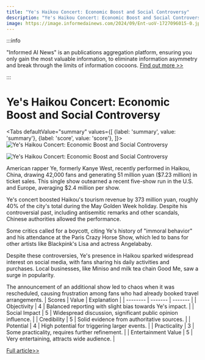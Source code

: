 ```yaml
---
title: "Ye's Haikou Concert: Economic Boost and Social Controversy"
description: "Ye's Haikou Concert: Economic Boost and Social Controversy"
image: https://image.informedainews.com/2024/09/Ent-uoV-1727096015-0.jpg
---
```



:::info

"Informed AI News" is an publications aggregation platform, ensuring you only gain the most valuable information, to eliminate information asymmetry and break through the limits of information cocoons.  [Find out more >>](/)

:::

# Ye's Haikou Concert: Economic Boost and Social Controversy


<Tabs
	defaultValue="summary"
	values={[
	{label: 'summary', value: 'summary'},
	{label: 'score', value: 'score'},
]}>
<TabItem value="summary">
<img
  src="https://image.informedainews.com/2024/09/Ent-uoV-1727096015-0.jpg"
  alt="Ye's Haikou Concert: Economic Boost and Social Controversy"
/>

<img
  src="https://image.informedainews.com/2024/09/Ent-5AC-1727096015-1.jpg"
  alt="Ye's Haikou Concert: Economic Boost and Social Controversy"
/>



American rapper Ye, formerly Kanye West, recently performed in Haikou, China, drawing 42,000 fans and generating 51 million yuan ($7.23 million) in ticket sales. This single show outearned a recent five-show run in the U.S. and Europe, averaging $2.4 million per show.

Ye's concert boosted Haikou's tourism revenue by 373 million yuan, roughly 40% of the city's total during the May Golden Week holiday. Despite his controversial past, including antisemitic remarks and other scandals, Chinese authorities allowed the performance.

Some critics called for a boycott, citing Ye's history of "immoral behavior" and his attendance at the Paris Crazy Horse Show, which led to bans for other artists like Blackpink's Lisa and actress Angelababy.

Despite these controversies, Ye's presence in Haikou sparked widespread interest on social media, with fans sharing his daily activities and purchases. Local businesses, like Miniso and milk tea chain Good Me, saw a surge in popularity.

The announcement of an additional show led to chaos when it was rescheduled, causing frustration among fans who had already booked travel arrangements.
</TabItem>
<TabItem value="score">
	| Scores     | Value   | Explanation |
	| -------- | ------- | ------- |
	| Objectivity  | 4    | Balanced reporting with slight bias towards Ye's impact.    |
	| Social Impact | 5     | Widespread discussion, significant public opinion influence.    |
	| Credibility    | 5    | Solid evidence from authoritative sources.    |
	| Potential    | 4    | High potential for triggering larger events.    |
	| Practicality    | 3    | Some practicality, requires further refinement.    |
	| Entertainment Value    | 5    | Very entertaining, attracts wide audience.    |
</TabItem>
</Tabs>

[Full article>>](https://asia.nikkei.com/Business/Media-Entertainment/U.S.-rapper-Ye-s-China-concerts-bring-a-windfall-and-a-little-chaos)
